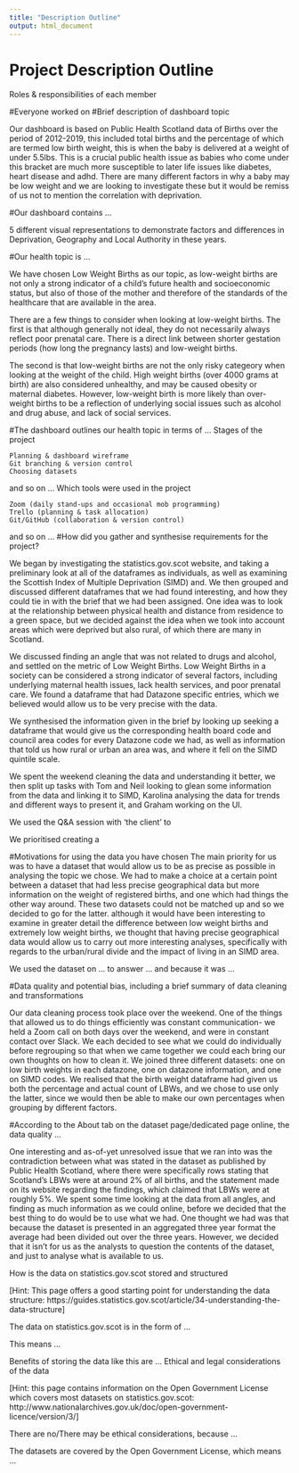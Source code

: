 ```yaml
---
title: "Description Outline"
output: html_document
---
```

# Project Description Outline


Roles & responsibilities of each member


#Everyone worked on 
#Brief description of dashboard topic

Our dashboard is based on Public Health Scotland data of Births over the period of 2012-2019, this included total births and the percentage of which are termed low birth weight, this is when the baby is delivered at a weight of under 5.5lbs. This is a crucial public health issue as babies who come under this bracket are  much more susceptible to later life issues like diabetes, heart disease and adhd. There are many different factors in why a baby may be low weight and we are looking to investigate these but it would be remiss of us not to mention the correlation  with deprivation.

#Our dashboard contains …

5 different visual representations to demonstrate factors and differences in Deprivation, Geography and Local Authority in these years.

#Our health topic is …

We have chosen Low Weight Births as our topic, as low-weight births are not only a strong indicator of a child's future health and socioeconomic status, but also of those of the mother and therefore of the standards of the healthcare that are available in the area.

There are a few things to consider when looking at low-weight births. The first is that although generally not ideal, they do not necessarily always reflect poor prenatal care. There is a direct link between shorter gestation periods (how long the pregnancy lasts) and low-weight births. 

The second is that low-weight births are not the only risky categeory when looking at the weight of the child. High weight births (over 4000 grams at birth) are also considered unhealthy, and may be caused obesity or maternal diabetes. However, low-weight birth is more likely than over-weight births to be a reflection of underlying social issues such as alcohol and drug abuse, and lack of social services.






#The dashboard outlines our health topic in terms of …
Stages of the project

    Planning & dashboard wireframe
    Git branching & version control
    Choosing datasets

and so on …
Which tools were used in the project

    Zoom (daily stand-ups and occasional mob programming)
    Trello (planning & task allocation)
    Git/GitHub (collaboration & version control)

and so on …
#How did you gather and synthesise requirements for the project?

We began by investigating the statistics.gov.scot website, and taking a preliminary look at all of the dataframes as individuals, as well as examining the Scottish Index of Multiple Deprivation (SIMD) and. We then grouped and discussed different dataframes that we had found interesting, and how they could tie in with the brief that we had been assigned. One idea was to look at the relationship between physical health and distance from residence to a green space, but we decided against the idea when we took into account areas which were deprived but also rural, of which there are many in Scotland. 

We discussed finding an angle that was not related to drugs and alcohol, and settled on the metric of Low Weight Births. Low Weight Births in a society can be considered a strong indicator of several factors, including underlying maternal health issues, lack health services, and poor prenatal care. We found a dataframe that had Datazone specific entries, which we believed would allow us to be very precise with the data.


We synthesised the information given in the brief by looking up seeking a dataframe that would give us the corresponding health board code and council area codes for every Datazone code we had, as well as information that told us how rural or urban an area was, and where it fell on the SIMD quintile scale. 


We spent the weekend cleaning the data and understanding it better, we then split up tasks with Tom and Neil looking to glean some information from the data and linking it to SIMD, Karolina analysing the data  for trends and different ways to present it, and Graham working on the UI.


We used the Q&A session with ‘the client’ to 



We prioritised creating a 


#Motivations for using the data you have chosen
The main priority for us was to have a dataset that would allow us to be as precise as possible in analysing the topic we chose. We had to make a choice at a certain point between a dataset that had less precise geographical data but more information on the weight of registered births, and one which had things the other way around. These two datasets could not be matched up and so we decided to go for the latter. although it would have been interesting to examine in greater detail the difference between low weight births and extremely low weight births, we thought that having precise geographical data would allow us to carry out more interesting analyses, specifically with regards to the urban/rural divide and the impact of living in an SIMD area. 



We used the dataset on … to answer … and because it was …


#Data quality and potential bias, including a brief summary of data cleaning and transformations

Our data cleaning process took place over the weekend. One of the things that allowed us to do things efficiently was constant communication- we held a Zoom call on both days over the weekend, and were in constant contact over Slack. We each decided to see what we could do individually before regrouping so that when we came together we could each bring our own thoughts on how to clean it. We joined three different datasets: one on low birth weights in each datazone, one on datazone information, and one on SIMD codes. We realised that the birth weight dataframe had given us both the percentage and actual count of LBWs, and we chose to use only the latter, since we would then be able to make our own percentages when grouping by different factors. 


#According to the About tab on the dataset page/dedicated page online, the data quality …

One interesting and as-of-yet unresolved issue that we ran into was the contradiction between what was stated in the dataset as published by Public Health Scotland, where there were specifically rows stating that Scotland's LBWs were at around 2% of all births, and the statement made on its website regarding the findings, which claimed that LBWs were at roughly 5%. We spent some time looking at the data from all angles, and finding as much information as we could online, before we decided that the best thing to do would be to use what we had. One thought we had was that because the dataset is presented in an aggregated three year format the average had been divided out over the three years. However, we decided that it isn't for us as the analysts to question the contents of the dataset, and just to analyse what is available to us. 






How is the data on statistics.gov.scot stored and structured

[Hint: This page offers a good starting point for understanding the data structure: https://guides.statistics.gov.scot/article/34-understanding-the-data-structure]

The data on statistics.gov.scot is in the form of …

This means …

Benefits of storing the data like this are …
Ethical and legal considerations of the data

[Hint: this page contains information on the Open Government License which covers most datasets on statistics.gov.scot: http://www.nationalarchives.gov.uk/doc/open-government-licence/version/3/]

There are no/There may be ethical considerations, because …

The datasets are covered by the Open Government License, which means …

